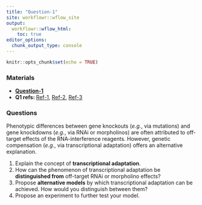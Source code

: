 ```yaml
---
title: "Question-1"
site: workflowr::wflow_site
output:
  workflowr::wflow_html:
    toc: true
editor_options:
  chunk_output_type: console
---
```


```r
knitr::opts_chunk$set(echo = TRUE)
```

### Materials

- [**Question-1**](https://chenh19.github.io/prelim/GGSB_questions_2022/GGSB_Question_1/GGSB_Prelim_Question_1.pdf)
- **Q1 refs: ** [Ref-1](https://chenh19.github.io/prelim/GGSB_questions_2022/GGSB_Question_1/Question_1-Reference_1.pdf), 
                [Ref-2](https://chenh19.github.io/prelim/GGSB_questions_2022/GGSB_Question_1/Question_1-Reference_2.pdf), 
                [Ref-3](https://chenh19.github.io/prelim/GGSB_questions_2022/GGSB_Question_1/Question_1-Reference_3.pdf)  

### Questions

Phenotypic differences between gene knockouts (*e.g.*, via mutations) and gene knockdowns (*e.g.*, via RNAi or morpholinos) are often attributed to off-target effects of the RNA-interference reagents. However, genetic compensation (*e.g.*, via transcriptional adaptation) offers an alternative explanation.

1. Explain the concept of **transcriptional adaptation**.
2. How can the phenomenon of transcriptional adaptation be **distinguished from** off-target
RNAi or morpholino effects?
3. Propose **alternative models** by which transcriptional adaptation can be achieved. How
would you distinguish between them?
4. Propose an experiment to further test your model.